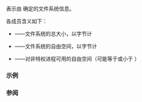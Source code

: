 {{cpp/experimental/fs/title|space_info}}
{{cpp/experimental/fs/navbar}}
{{dcl begin}}
{{dcl header|experimental/filesystem}}
{{dcl|since=fs_ts|1=
struct space_info {
    uintmax_t capacity;
    uintmax_t free; 
    uintmax_t available; 
};
}}
{{dcl end}}

表示由 {{rlp|space}} 确定的文件系统信息。

各成员含义如下：
* {{tt|capacity}}——文件系统的总大小，以字节计
* {{tt|free}}——文件系统的自由空间，以字节计
* {{tt|available}}——对非特权进程可用的自由空间（可能等于或小于 {{tt|free}}）

===示例===
{{cpp/experimental/fs/space_example}}

===参阅===
{{dsc begin}}
{{dsc inc|cpp/experimental/fs/dsc space}}
{{dsc end}}